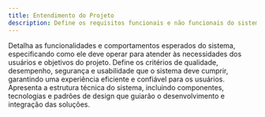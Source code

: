 ```yaml
---
title: Entendimento do Projeto
description: Define os requisitos funcionais e não funcionais do sistema, além da proposta arquitetural que orienta o desenvolvimento técnico e integração das soluções.
---
```


<Cards>
    <Card
        href="/docs/sprint-1/entendimento-do-projeto/requisitos-funcionais"
        title="Requisitos Funcionais"
    >
        Detalha as funcionalidades e comportamentos esperados do sistema, especificando como ele deve operar para atender às necessidades dos usuários e objetivos do projeto.
    </Card>
    <Card
        href="/docs/sprint-1/entendimento-do-projeto/requisitos-nao-funcionais"
        title="Requisitos Não Funcionais"
    >
        Define os critérios de qualidade, desempenho, segurança e usabilidade que o sistema deve cumprir, garantindo uma experiência eficiente e confiável para os usuários.
    </Card>
    <Card
        href="/docs/sprint-1/entendimento-do-projeto/proposta-arquitetural"
        title="Proposta Arquitetural"
    >
        Apresenta a estrutura técnica do sistema, incluindo componentes, tecnologias e padrões de design que guiarão o desenvolvimento e integração das soluções.
    </Card>
</Cards>
